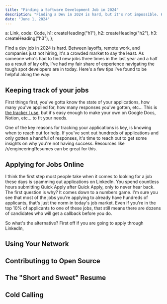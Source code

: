 ```yaml
---
title: "Finding a Software Development Job in 2024"
description: "Finding a Dev in 2024 is hard, but it's not impossible. Here are some tips to help you along the way"
date: "June 1, 2024"
---
```



  a: Link,
  code: Code,
  h1: createHeading("h1"),
  h2: createHeading("h2"),
  h3: createHeading("h3"),
};

Find a dev job in 2024 is hard. Between layoffs, remote work, and companies just not hiring, it's a crowded market to say the least. As someone who's had to find new jobs three times in the last year and a half as a result of lay offs, I've had my fair share of experience navigating the tough spot developers are in today. Here's a few tips I've found to be helpful along the way:

<div class="my-8" />

## <div class="text-2xl">Keeping track of your jobs</div>

First things first, you've gotta know the state of your applications, how many you've applied for, how many responses you've gotten, etc... This is [the tracker I use](https://docs.google.com/spreadsheets/d/1xM2PqhXitGg7Mr_7JHMa9vPLlJfeE_GnDbl8YEpoJ0U/edit?usp=sharing), but it's easy enough to make your own on Google Docs, Notion, etc... to fit your needs.

One of the key reasons for tracking your applications is key, is knowing when to reach out for help. If you've sent out hundreds of applications and only gotten a handful of responses, it's time to reach out to get some insights on why you're not having success. Resources like /r/engineeringResumes can be great for this.

## <div class="text-2xl">Applying for Jobs Online</div>

I think the first step most people take when it comes to looking for a job these days is spamming out applications on LinkedIn. You spend countless hours submitting Quick Apply after Quick Apply, only to never hear back. The first question is why? It comes down to a numbers game. I'm sure you see that most of the jobs you're applying to already have hundreds of applicants, that's just the norm in today's job market. Even if you're in the top 10% of applicants to one of these jobs, that still means there are dozens of candidates who will get a callback before you do. 
<div class="my-8" />
So what's the alternative? First off if you are going to apply through LinkedIn, 

## <div class="text-2xl">Using Your Network</div>

## <div class="text-2xl">Contributingg to Open Source</div>


## <div class="text-2xl">The "Short and Sweet" Resume</div>

## <div class="text-2xl">Cold Calling</div>




